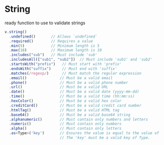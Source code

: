 # String

ready function to use to validate strings

```typescript
v.string()
  .undefined()       // Allows `undefined`
  .required()        // Requires a value
  .min(5)            // Minimum length is 5
  .max(10)           // Maximum length is 10
  .includes("sub")   // Must include 'sub'
  .includesAll(["sub1", "sub2"])  // Must include 'sub1' and 'sub2'
  .startsWith("prefix")   // Must start with 'prefix'
  .endsWith("suffix")     // Must end with 'suffix'
  .matches(/regexp/)      // Must match the regular expression
  .email()               // Must be a valid email
  .phone()               // Must be a valid phone number
  .url()                 // Must be a valid URL
  .date()                // Must be a valid date (yyyy-mm-dd)
  .time()                // Must be a valid time (hh:mm:ss)
  .hexColor()            // Must be a valid hex color
  .creditCard()          // Must be a valid credit card number
  .htmlTag()             // Must be a valid HTML tag
  .base64()              // Must be a valid base64 string
  .alphanumeric()        // Must contain only numbers and letters
  .numeric()             // Must contain only numbers
  .alpha()               // Must contain only letters
  .as<Type>('key')       // Ensures the value is equal to the value of the specified 'key' property in the parent object.
                         // The 'key' must be a valid key of Type.
```
